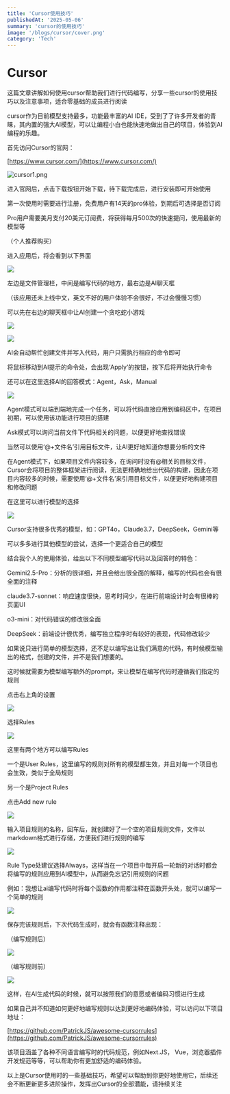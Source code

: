 ```yaml
---
title: 'Cursor使用技巧'
publishedAt: '2025-05-06'
summary: 'cursor的使用技巧'
image: '/blogs/cursor/cover.png'
category: 'Tech'
---
```


# Cursor

这篇文章讲解如何使用cursor帮助我们进行代码编写，分享一些cursor的使用技巧以及注意事项，适合零基础的成员进行阅读

cursor作为目前模型支持最多，功能最丰富的AI IDE，受到了了许多开发者的青睐，其内置的强大AI模型，可以让编程小白也能快速地做出自己的项目，体验到AI编程的乐趣。

首先访问Cursor的官网：

[https://www.cursor.com/](https://www.cursor.com/)

![cursor1.png](/blogs/cursor/cover.png)

进入官网后，点击下载按钮开始下载，待下载完成后，进行安装即可开始使用

第一次使用时需要进行注册，免费用户有14天的pro体验，到期后可选择是否订阅

Pro用户需要美月支付20美元订阅费，将获得每月500次的快速提问，使用最新的模型等

（个人推荐购买）

进入应用后，将会看到以下界面

![](/blogs/cursor/01.png)

左边是文件管理栏，中间是编写代码的地方，最右边是AI聊天框

（该应用还未上线中文，英文不好的用户体验不会很好，不过会慢慢习惯）

可以先在右边的聊天框中让AI创建一个贪吃蛇小游戏

![](/blogs/cursor/02.png)

![](/blogs/cursor/03.png)

AI会自动帮忙创建文件并写入代码，用户只需执行相应的命令即可

将鼠标移动到AI提示的命令处，会出现‘Apply’的按钮，按下后将开始执行命令

还可以在这里选择AI的回答模式：Agent，Ask，Manual

![](/blogs/cursor/04.png)

Agent模式可以端到端地完成一个任务，可以将代码直接应用到编码区中，在项目初期，可以使用该功能进行项目的搭建

Ask模式可以询问当前文件下代码相关的问题，以便更好地查找错误

当然可以使用‘@+文件名’引用目标文件，让AI更好地知道你想要分析的文件

在Agent模式下，如果项目文件内容较多，在询问时没有@相关的目标文件，Cursor会将项目的整体框架进行阅读，无法更精确地给出代码的构建，因此在项目内容较多的时候，需要使用‘@+文件名’来引用目标文件，以便更好地构建项目和修改问题

在这里可以进行模型的选择

![](/blogs/cursor/05.png)

Cursor支持很多优秀的模型，如：GPT4o，Claude3.7，DeepSeek，Gemini等

可以多多进行其他模型的尝试，选择一个更适合自己的模型

结合我个人的使用体验，给出以下不同模型编写代码以及回答时的特色：

Gemini2.5-Pro：分析的很详细，并且会给出很全面的解释，编写的代码也会有很全面的注释

claude3.7-sonnet：响应速度很快，思考时间少，在进行前端设计时会有很棒的页面UI

o3-mini：对代码错误的修改很全面

DeepSeek：前端设计很优秀，编写独立程序时有较好的表现，代码修改较少

如果说只进行简单的模型选择，还不足以编写出让我们满意的代码，有时候模型输出的格式，创建的文件，并不是我们想要的。

这时候就需要为模型编写额外的prompt，来让模型在编写代码时遵循我们指定的规则

点击右上角的设置

![](/blogs/cursor/06.png)

选择Rules

![](/blogs/cursor/07.png)

这里有两个地方可以编写Rules

一个是User Rules，这里编写的规则对所有的模型都生效，并且对每一个项目也会生效，类似于全局规则

另一个是Project Rules

点击Add new rule

![](/blogs/cursor/08.png)

输入项目规则的名称，回车后，就创建好了一个空的项目规则文件，文件以markdown格式进行存储，方便我们进行规则的编写

![](/blogs/cursor/09.png)

Rule Type处建议选择Always，这样当在一个项目中每开启一轮新的对话时都会将编写的规则应用到AI模型中，从而避免忘记引用规则的问题

例如：我想让ai编写代码时将每个函数的作用都注释在函数开头处，就可以编写一个简单的规则

![](/blogs/cursor/10.png)

保存完该规则后，下次代码生成时，就会有函数注释出现：

（编写规则后）

![](/blogs/cursor/11.png)

（编写规则前）

![](/blogs/cursor/12.png)

这样，在AI生成代码的时候，就可以按照我们的意愿或者编码习惯进行生成

如果自己并不知道如何更好地编写规则以达到更好地编码体验，可以访问以下项目地址：

[https://github.com/PatrickJS/awesome-cursorrules](https://github.com/PatrickJS/awesome-cursorrules)

该项目涵盖了各种不同语言编写时的代码规范，例如Next.JS， Vue，浏览器插件开发规范等等，可以帮助你有更加舒适的编码体验。

以上是Cursor使用时的一些基础技巧，希望可以帮助到你更好地使用它，后续还会不断更新更多进阶操作，发挥出Cursor的全部潜能，请持续关注